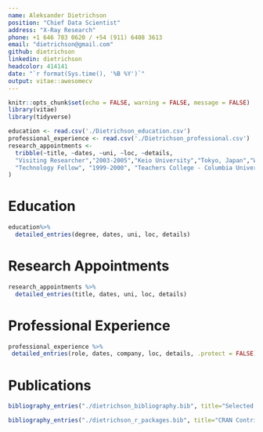```yaml
---
name: Aleksander Dietrichson
position: "Chief Data Scientist"
address: "X-Ray Research"
phone: +1 646 783 0620 / +54 (911) 6408 3613
email: "dietrichson@gmail.com"
github: dietrichson
linkedin: dietrichson
headcolor: 414141
date: "`r format(Sys.time(), '%B %Y')`"
output: vitae::awesomecv
---
```


```r
knitr::opts_chunk$set(echo = FALSE, warning = FALSE, message = FALSE)
library(vitae)
library(tidyverse)
```

```r
education <- read.csv('./Dietrichson_education.csv')
professional_experience <- read.csv('./Dietrichson_professional.csv')
research_appointments <- 
  tribble(~title, ~dates, ~uni, ~loc, ~details,
  "Visiting Researcher","2003-2005","Keio University","Tokyo, Japan","Worked on research based curriculum design for online courses in Academic English.",
  "Technology Fellow", "1999-2000", "Teachers College - Columbia University", "New York, NY", "Research on LMS and courseware usability."
)

```


# Education
```r
education%>% 
  detailed_entries(degree, dates, uni, loc, details)
```

# Research Appointments
```r
research_appointments %>% 
  detailed_entries(title, dates, uni, loc, details)
```

# Professional Experience
```r
professional_experience %>% 
 detailed_entries(role, dates, company, loc, details, .protect = FALSE)
```

# Publications

```r
bibliography_entries("./dietrichson_bibliography.bib", title="Selected Papers and Presentations")
```

```r
bibliography_entries("./dietrichson_r_packages.bib", title="CRAN Contributions")
```

